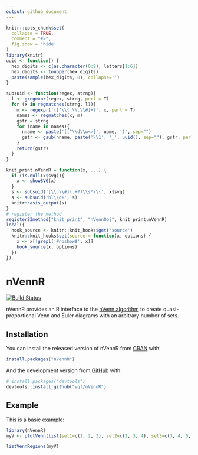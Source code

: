 ```yaml
---
output: github_document
---
```


<!-- README.md is generated from README.Rmd. Please edit that file -->

```r
knitr::opts_chunk$set(
  collapse = TRUE,
  comment = "#>",
  fig.show = 'hide'
)
library(knitr)
uuid <- function() {
  hex_digits <- c(as.character(0:9), letters[1:6])
  hex_digits <- toupper(hex_digits)
  paste(sample(hex_digits, 8), collapse='')
}

subsuid <- function(regex, strng){
  l <- gregexpr(regex, strng, perl = T)
  for (x in regmatches(strng, l)){ 
    m <- regexpr('([^\\{ \\.\\#]+)', x, perl = T)
    names <- regmatches(x, m)
    gstr = strng
    for (name in names){
      nname <- paste('([^\\d\\w<>]', name, ')', sep="")
      gstr <- gsub(nname, paste('\\1', '_', uuid(), sep=""), gstr, perl = T) 
    }
    return(gstr)
  }
}

knit_print.nVennR = function(x, ...) {
  if (is.null(x$svg)){
    x <- showSVG(x)
  }
  s <- subsuid('[\\.\\#](.+?)\\s*\\{', x$svg)
  s <- subsuid('bl\\d+', s)
  knitr::asis_output(s)
}
# register the method
registerS3method("knit_print", "nVennObj", knit_print.nVennR)
local({
  hook_source <- knitr::knit_hooks$get('source')
  knitr::knit_hooks$set(source = function(x, options) {
    x <- x[!grepl('#noshow$', x)]
    hook_source(x, options)
  })
})
```

# nVennR

<!-- badges: start -->
[![Build Status](https://travis-ci.com/vqf/nVennR.svg?branch=master)](https://travis-ci.com/vqf/nVennR)
<!-- badges: end -->

nVennR provides an R interface to the [nVenn algorithm](http://dx.doi.org/10.1093/bioinformatics/bty109) to create quasi-proportional Venn and Euler diagrams with an arbitrary number of sets.

## Installation

You can install the released version of nVennR from [CRAN](https://CRAN.R-project.org) with:

``` r
install.packages("nVennR")
```

And the development version from [GitHub](https://github.com/) with:

``` r
# install.packages("devtools")
devtools::install_github("vqf/nVennR")
```
## Example

This is a basic example:

```r
library(nVennR)
myV <- plotVenn(list(set1=c(1, 2, 3), set2=c(2, 3, 4), set3=c(3, 4, 5, 'a', 'b'), set4=c(5, 6, 1, 4)))
```

```r
listVennRegions(myV)
```
